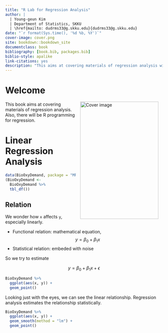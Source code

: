 ```yaml
--- 
title: "R Lab for Regression Analysis"
author: |
  | Young-geun Kim
  | Department of Statistics, SKKU
  | \href{mailto: dudrms33@g.skku.edu}{dudrms33@g.skku.edu}
date: "`r format(Sys.time(), '%d %b, %Y')`"
cover-image: cover.png
site: bookdown::bookdown_site
documentclass: book
bibliography: [book.bib, packages.bib]
biblio-style: apalike
link-citations: yes
description: "This aims at covering materials of regression analysis with R programming."
---
```


# Welcome {-}

<img src="cover.png" width="250" height="375" alt="Cover image" align="right" style="margin: 0 1em 0 1em" /></a> This book aims at covering materials of regression analysis. Also, there will be R programming for regression.

# Linear Regression Analysis

```r
data(BioOxyDemand, package = "MPV")
(BioOxyDemand <-
  BioOxyDemand %>% 
  tbl_df())
```

## Relation

We wonder how `x` affects `y`, especially linearly.

- Functional relation: mathematical equation, $$y = \beta_0 + \beta_1 x$$
- Statistical relation: embeded with noise

So we try to estimate

$$y = \beta_0 + \beta_1 x + \epsilon$$

```r
BioOxyDemand %>% 
  ggplot(aes(x, y)) +
  geom_point()
```


Looking just with the eyes, we can see the linear relationship. Regression analysis estimates the relationship statistically.


```r
BioOxyDemand %>% 
  ggplot(aes(x, y)) +
  geom_smooth(method = "lm") +
  geom_point()
```






